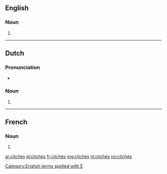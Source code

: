 ==English==

===Noun===
{{head|en|plural}}

# {{plural of|cliché|lang=en}}

[[Category:English terms spelled with É]]

----

==Dutch==

===Pronunciation===
* {{audio|Nl-clichés.ogg|Audio|lang=nl}}

===Noun===
{{head|nl|noun plural form}}

# {{nl-noun form of|pl|cliché}}

----

==French==

===Noun===
{{head|fr|plural|g=m-p}}

# {{plural of|cliché|lang=fr}}

[[ar:clichés]]
[[el:clichés]]
[[fr:clichés]]
[[mg:clichés]]
[[nl:clichés]]
[[no:clichés]]